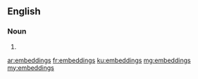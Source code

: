 ==English==

===Noun===
{{head|en|noun plural form}}

# {{plural of|embedding|lang=en}}

[[ar:embeddings]]
[[fr:embeddings]]
[[ku:embeddings]]
[[mg:embeddings]]
[[my:embeddings]]